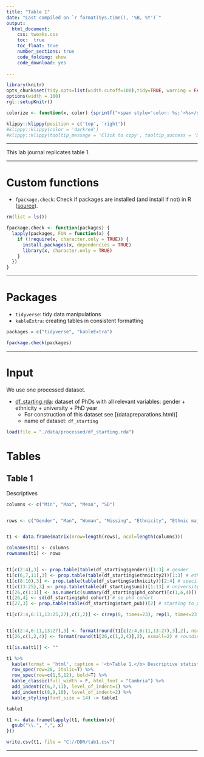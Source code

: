 ```yaml
---
title: "Table 1"
date: "Last compiled on `r format(Sys.time(), '%B, %Y')`"
output: 
  html_document:
    css: tweaks.css
    toc:  true
    toc_float: true
    number_sections: true
    code_folding: show
    code_download: yes
    
---  
```




```r

library(knitr)
opts_chunk$set(tidy.opts=list(width.cutoff=100),tidy=TRUE, warning = FALSE, message = FALSE,comment = "#>", cache=TRUE, class.source=c("test"), class.output=c("test2"), cache.lazy = FALSE)
options(width = 100)
rgl::setupKnitr()

colorize <- function(x, color) {sprintf("<span style='color: %s;'>%s</span>", color, x) }

```

```r
klippy::klippy(position = c('top', 'right'))
#klippy::klippy(color = 'darkred')
#klippy::klippy(tooltip_message = 'Click to copy', tooltip_success = 'Done')
```


----

This lab journal replicates table 1. 
  

----

# Custom functions

- `fpackage.check`: Check if packages are installed (and install if not) in R ([source](https://vbaliga.github.io/verify-that-r-packages-are-installed-and-loaded/)).  


```r

rm(list = ls())

fpackage.check <- function(packages) {
  lapply(packages, FUN = function(x) {
    if (!require(x, character.only = TRUE)) {
      install.packages(x, dependencies = TRUE)
      library(x, character.only = TRUE)
    }
  })
}


```


---  

# Packages

- `tidyverse`: tidy data manipulations
- `kableExtra`: creating tables in consistent formatting


```r

packages = c("tidyverse", "kableExtra")

fpackage.check(packages)

```


--- 

# Input



We use one processed dataset.

* [df_starting.rda](): dataset of PhDs with all relevant variables: gender + ethnicity + university + PhD year  
    - For construction of this dataset see [(datapreparations.html)]  
    - name of dataset: `df_starting` 
    

```r

load(file = "./data/processed/df_starting.rda")

```




# Tables


## Table 1

Descriptives

```r

columns <- c("Min", "Max", "Mean", "SD")


rows <- c("Gender", "Man", "Woman", "Missing", "Ethnicity", "Ethnic majority", "Ethnic minority", "Caribbean", "Turkish", "Moroccan", "Other", "University", "Erasmus University", "Leiden University", "Radboud University", "University of Groningen", "Delft University of Technology", "Eindhoven University of Technology", "Tilburg University", "Maastricht University", "University of Twente", "Utrecht University", "University of Amsterdam", "Vrije Universiteit Amsterdam", "Wageningen University and Research Centre", "<strong>PhD Cohort</strong></p>", "<strong>Starting to publish</strong></p>", "Source: Dutch Doctoral Recipients (D-cubed) data 1990-2019")


t1 <- data.frame(matrix(nrow=length(rows), ncol=length(columns)))

colnames(t1) <- columns
rownames(t1) <- rows


t1[c(2:4),3] <- prop.table(table(df_starting$gender))[1:3] # gender
t1[c(6,7,11),3] <- prop.table(table(df_starting$ethnicity2))[1:3] # ethnicity
t1[c(8:10),3] <- prop.table(table(df_starting$ethnicity))[2:4] # specific ethnic groups
t1[c(13:25),3] <- prop.table(table(df_starting$uni))[1:13] # university of doctorate
t1[26,c(1:3)] <- as.numeric(summary(df_starting$phd_cohort)[c(1,6,4)]) # phd cohort
t1[26,4] <- sd(df_starting$phd_cohort) # se phd cohort
t1[27,3] <- prop.table(table(df_starting$start_pub))[2] # starting to publish

t1[c(2:4,6:11,13:25,27),c(1,2)] <- c(rep(0, times=23), rep(1, times=23)) # binary variables min/max


t1[c(2:4,6:11,13:27),3] <- format(round(t1[c(2:4,6:11,13:27),3],2), nsmall=2) # rounding to 2 decimals
t1[26,c(1,2,4)] <- format(round(t1[26,c(1,2,4)],2), nsmall=2) # rounding

t1[is.na(t1)] <- ""

```


```r

t1 %>%
  kable(format = 'html', caption = '<b>Table 1.</b> Descriptive statistics for analyses `starting to publish` (N=85,788)', escape=FALSE) %>%
  row_spec(row=28, italic=T) %>%
  row_spec(row=c(1,5,12), bold=T) %>%
  kable_classic(full_width = F, html_font = "Cambria") %>%
  add_indent(c(6,7,11), level_of_indent=1) %>%
  add_indent(c(8,9,10), level_of_indent=2) %>%
  kable_styling(font_size = 14) -> table1

table1


```




```r

t1 <- data.frame(lapply(t1, function(x){
  gsub("\\.", ",", x)
}))

write.csv(t1, file = "C://DDR/tab1.csv")

```



-----
